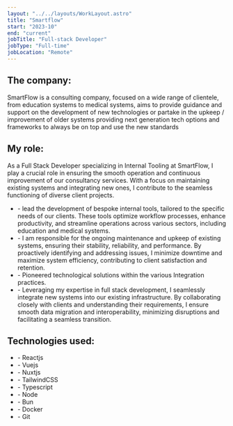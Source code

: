 ```yaml
---
layout: "../../layouts/WorkLayout.astro"
title: "Smartflow"
start: "2023-10"
end: "current"
jobTitle: "Full-stack Developer"
jobType: "Full-time"
jobLocation: "Remote"
---
```


## **The company:**

SmartFlow is a consulting company, focused on a wide range of clientele, from education systems to medical systems, aims to provide guidance and support on the development of new technologies or partake in the upkeep / improvement of older systems providing next generation tech options and frameworks to always be on top and use the new standards

## **My role:**

As a Full Stack Developer specializing in Internal Tooling at SmartFlow, I play a crucial role in ensuring the smooth operation and continuous improvement of our consultancy services. With a focus on maintaining existing systems and integrating new ones, I contribute to the seamless functioning of diverse client projects.

- \- lead the development of bespoke internal tools, tailored to the specific needs of our clients. These tools optimize workflow processes, enhance productivity, and streamline operations across various sectors, including education and medical systems.
- \- I am responsible for the ongoing maintenance and upkeep of existing systems, ensuring their stability, reliability, and performance. By proactively identifying and addressing issues, I minimize downtime and maximize system efficiency, contributing to client satisfaction and retention.
- \- Pioneered technological solutions within the various Integration practices.
- \- Leveraging my expertise in full stack development, I seamlessly integrate new systems into our existing infrastructure. By collaborating closely with clients and understanding their requirements, I ensure smooth data migration and interoperability, minimizing disruptions and facilitating a seamless transition.

## **Technologies used:**

- \- Reactjs
- \- Vuejs
- \- Nuxtjs
- \- TailwindCSS
- \- Typescript
- \- Node
- \- Bun
- \- Docker
- \- Git
